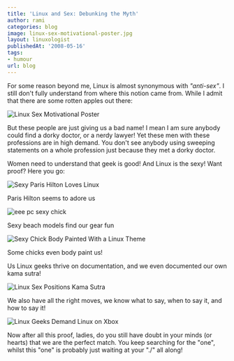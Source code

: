 ```yaml
---
title: 'Linux and Sex: Debunking the Myth'
author: rami
categories: blog
image: linux-sex-motivational-poster.jpg
layout: linuxologist
publishedAt: '2008-05-16'
tags:
- humour
url: blog
---
```


For some reason beyond me, Linux is almost synonymous with _"anti-sex"_. I still don't fully understand from where this notion came from. While I admit that there are some rotten apples out there:

![Linux Sex Motivational Poster](/assets/images/content/blog/linux-sex-motivational-poster.jpg)

But these people are just giving us a bad name! I mean I am sure anybody could find a dorky doctor, or a nerdy lawyer! Yet these men with these professions are in high demand. You don't see anybody using sweeping statements on a whole profession just because they met a dorky doctor.

Women need to understand that geek is good! And Linux is the sexy! Want proof? Here you go:

![Sexy Paris Hilton Loves Linux](/assets/images/content/blog/paris-hilton-tux.jpg)

Paris Hilton seems to adore us

![eee pc sexy chick](/assets/images/content/blog/eee-pc-chick.jpg)

Sexy beach models find our gear fun

![Sexy Chick Body Painted With a Linux Theme](/assets/images/content/blog/linux-body-painting-chick.jpg)

Some chicks even body paint us!

Us Linux geeks thrive on documentation, and we even documented our own kama sutra!

![Linux Sex Positions Kama Sutra](/assets/images/content/blog/linux-kamasutra-sex.jpg) 

We also have all the right moves, we know what to say, when to say it, and how to say it!

![Linux Geeks Demand Linux on Xbox](/assets/images/content/blog/linux-xbox-sex.jpg)

Now after all this proof, ladies, do you still have doubt in your minds (or hearts) that we are the perfect match. You keep searching for the "one", whilst this "one" is probably just waiting at your "./" all along!
